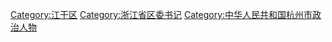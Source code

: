[[Category:江干区|Category:江干区]]
[[Category:浙江省区委书记|Category:浙江省区委书记]]
[[Category:中华人民共和国杭州市政治人物|Category:中华人民共和国杭州市政治人物]]